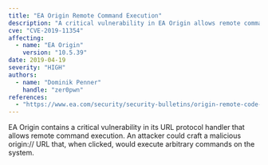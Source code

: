```yaml
---
title: "EA Origin Remote Command Execution"
description: "A critical vulnerability in EA Origin allows remote command execution through the origin:// protocol handler."
cve: "CVE-2019-11354"
affecting:
  - name: "EA Origin"
    version: "10.5.39"
date: 2019-04-19
severity: "HIGH"
authors:
  - name: "Dominik Penner"
    handle: "zer0pwn"
references:
  - "https://www.ea.com/security/security-bulletins/origin-remote-code-execution-vulnerability"
---
```


EA Origin contains a critical vulnerability in its URL protocol handler that allows remote command execution. An attacker could craft a malicious origin:// URL that, when clicked, would execute arbitrary commands on the system.
